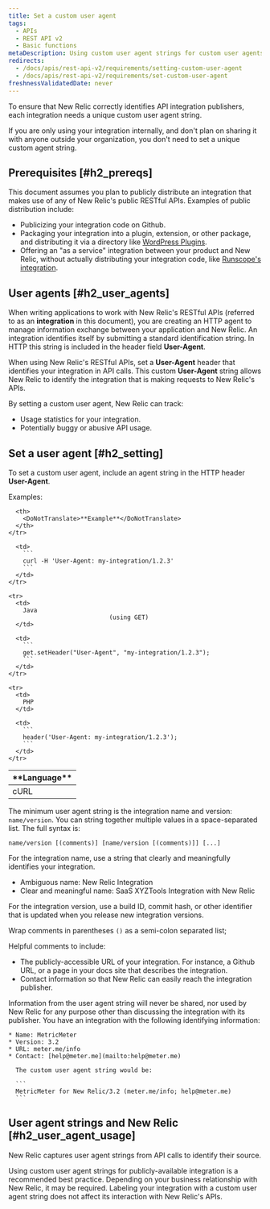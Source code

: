 ```yaml
---
title: Set a custom user agent
tags:
  - APIs
  - REST API v2
  - Basic functions
metaDescription: Using custom user agent strings for custom user agents that interact with the New Relic API is a recommended best practice.
redirects:
  - /docs/apis/rest-api-v2/requirements/setting-custom-user-agent
  - /docs/apis/rest-api-v2/requirements/set-custom-user-agent
freshnessValidatedDate: never
---
```


To ensure that New Relic correctly identifies API integration publishers, each integration needs a unique custom user agent string.

If you are only using your integration internally, and don't plan on sharing it with anyone outside your organization, you don't need to set a unique custom agent string.

## Prerequisites [#h2_prereqs]

This document assumes you plan to publicly distribute an integration that makes use of any of New Relic's public RESTful APIs. Examples of public distribution include:

* Publicizing your integration code on Github.
* Packaging your integration into a plugin, extension, or other package, and distributing it via a directory like [WordPress Plugins](https://wordpress.org/plugins/).
* Offering an "as a service" integration between your product and New Relic, without actually distributing your integration code, like [Runscope's integration](https://www.runscope.com/docs/api-testing/newrelic#connecting).

## User agents [#h2_user_agents]

When writing applications to work with New Relic's RESTful APIs (referred to as an <DoNotTranslate>**integration**</DoNotTranslate> in this document), you are creating an HTTP agent to manage information exchange between your application and New Relic. An integration identifies itself by submitting a standard identification string. In HTTP this string is included in the header field <DoNotTranslate>**User-Agent**</DoNotTranslate>.

When using New Relic's RESTful APIs, set a <DoNotTranslate>**User-Agent**</DoNotTranslate> header that identifies your integration in API calls. This custom <DoNotTranslate>**User-Agent**</DoNotTranslate> string allows New Relic to identify the integration that is making requests to New Relic's APIs.

By setting a custom user agent, New Relic can track:

* Usage statistics for your integration.
* Potentially buggy or abusive API usage.

## Set a user agent [#h2_setting]

To set a custom user agent, include an agent string in the HTTP header <DoNotTranslate>**User-Agent**</DoNotTranslate>.

Examples:

<table>
  <thead>
    <tr>
      <th width={125}>
        <DoNotTranslate>**Language**</DoNotTranslate>
      </th>

      <th>
        <DoNotTranslate>**Example**</DoNotTranslate>
      </th>
    </tr>
  </thead>

  <tbody>
    <tr>
      <td>
        cURL
      </td>

      <td>
        ```
        curl -H 'User-Agent: my-integration/1.2.3'
        ```
      </td>
    </tr>

    <tr>
      <td>
        Java  
                                (using GET)
      </td>

      <td>
        ```
        get.setHeader("User-Agent", "my-integration/1.2.3");
        ```
      </td>
    </tr>

    <tr>
      <td>
        PHP
      </td>

      <td>
        ```
        header('User-Agent: my-integration/1.2.3');
        ```
      </td>
    </tr>
  </tbody>
</table>

The minimum user agent string is the integration name and version: `name/version`. You can string together multiple values in a space-separated list. The full syntax is:

```
name/version [(comments)] [name/version [(comments)]] [...]​
```

For the integration name, use a string that clearly and meaningfully identifies your integration.

* <Icon name="fe-x"/>
  Ambiguous name: New Relic Integration
* <Icon name="fe-check"/>
  Clear and meaningful name: SaaS XYZTools Integration with New Relic

For the integration version, use a build ID, commit hash, or other identifier that is updated when you release new integration versions.

Wrap comments in parentheses `()` as a semi-colon separated list;

Helpful comments to include:

* The publicly-accessible URL of your integration. For instance, a Github URL, or a page in your docs site that describes the integration.
* Contact information so that New Relic can easily reach the integration publisher.

<Callout variant="tip">
  Information from the user agent string will never be shared, nor used by New Relic for any purpose other than discussing the integration with its publisher.
</Callout>

<CollapserGroup>
  <Collapser title="Set custom user-agent for your integration">
    You have an integration with the following identifying information:

    * Name: MetricMeter
    * Version: 3.2
    * URL: meter.me/info
    * Contact: [help@meter.me](mailto:help@meter.me)

      The custom user agent string would be:

      ```
      MetricMeter for New Relic/3.2 (meter.me/info; help​@​meter.me)
      ```
  </Collapser>
</CollapserGroup>

## User agent strings and New Relic [#h2_user_agent_usage]

New Relic captures user agent strings from API calls to identify their source.

Using custom user agent strings for publicly-available integration is a recommended best practice. Depending on your business relationship with New Relic, it may be required. Labeling your integration with a custom user agent string does not affect its interaction with New Relic's APIs.
